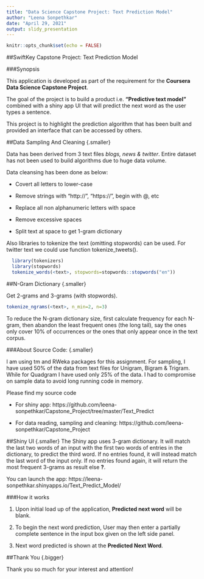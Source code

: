 ---
title: "Data Science Capstone Project: Text Prediction Model"
author: "Leena Sonpethkar"
date: "April 29, 2021"
output: slidy_presentation
---

```{r setup, include=FALSE}
knitr::opts_chunk$set(echo = FALSE)
```

##SwiftKey Capstone Project: Text Prediction Model

###Synopsis

This application is developed as part of the requirement for the **Coursera Data Science Capstone Project**. 

The goal of the project is to build a product i.e. **"Predictive text model"** combined with a shiny app UI that will predict the next word as the user types a sentence.

This project is to highlight the prediction algorithm that has been built and provided an interface that can be accessed by others.

##Data Sampling And Cleaning {.smaller}

Data has been derived from 3 text files *blogs, news & twitter*.
Entire dataset has not been used to build algorithms due to huge data volume.

Data cleansing has been done as below:

- Covert all letters to lower-case

- Remove strings with “http://”, “https://”, begin with @, etc

- Replace all non alphanumeric letters with space

- Remove excessive spaces

- Split text at space to get 1-gram dictionary

Also libraries to tokenize the text (omitting stopwords) can be used. 
For twitter text we could use function tokenize_tweets().
```{r, eval=FALSE, echo=TRUE}
  library(tokenizers)
  library(stopwords)
  tokenize_words(<text>, stopwords=stopwords::stopwords("en"))
```

##N-Gram Dictionary {.smaller}

Get 2-grams and 3-grams (with stopwords).
```{r, eval=FALSE, echo=TRUE}
tokenize_ngrams(<text>, n_min=2, n=3)
```

To reduce the N-gram dictionary size, first calculate frequency for each N-gram, then abandon the least frequent ones (the long tail), say the ones only cover 10% of occurrences or the ones that only appear once in the text corpus. 

###About Source Code: {.smaller}

I am using tm and RWeka packages for this assignment.
For sampling, I have used 50% of the data from text files for Unigram, Bigram & Trigram. While for Quadgram I have used only 25% of the data. I had to compromise on sample data to avoid long running code in memory.

Please find my source code 

- For shiny app:
https://github.com/leena-sonpethkar/Capstone_Project/tree/master/Text_Predict

- For data reading, sampling and cleaning: https://github.com/leena-sonpethkar/Capstone_Project


##Shiny UI {.smaller}
The Shiny app uses 3-gram dictionary. It will match the last two words of an input with the first two words of entries in the dictionary, to predict the third word. If no entries found, it will instead match the last word of the input only. If no entries found again, it will return the most frequent 3-grams as result else **?**.

You can launch the app: https://leena-sonpethkar.shinyapps.io/Text_Predict_Model/

###How it works

1. Upon initial load up of the application, **Predicted next word** will be blank.

2. To begin the next word prediction, User may then enter a partially complete sentence in the input box given on the left side panel.

3. Next word predicted is shown at the **Predicted Next Word**.

##Thank You {.bigger}

<div class="centered">
Thank you so much for your interest and attention!
</div>
